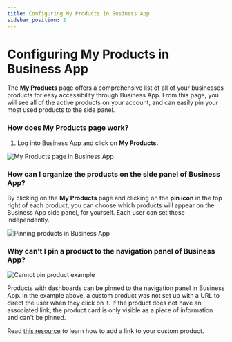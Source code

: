 ```yaml
---
title: Configuring My Products in Business App
sidebar_position: 2
---
```


# Configuring My Products in Business App

The **My Products** page offers a comprehensive list of all of your businesses products for easy accessibility through Business App. From this page, you will see all of the active products on your account, and can easily pin your most used products to the side panel.

### **How does My Products page work?**

1. Log into Business App and click on **My Products.**

![My Products page in Business App](./img/my-products/my-products-page.jpg)

### **How can I organize the products on the side panel of Business App?**

By clicking on the **My Products** page and clicking on the **pin icon** in the top right of each product, you can choose which products will appear on the Business App side panel, for yourself. Each user can set these independently.

![Pinning products in Business App](./img/my-products/pin-products.jpg)

### **Why can't I pin a product to the navigation panel of Business App?**

![Cannot pin product example](./img/my-products/cannot-pin-product.jpg)

Products with dashboards can be pinned to the navigation panel in Business App. In the example above, a custom product was not set up with a URL to direct the user when they click on it. If the product does not have an associated link, the product card is only visible as a piece of information and can't be pinned.

Read [this resource](/business-app/custom-products/adding-a-custom-product) to learn how to add a link to your custom product.